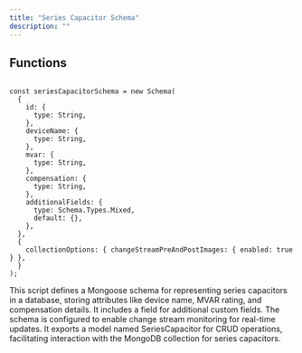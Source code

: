 ```yaml
---
title: "Series Capacitor Schema"
description: ""
---
```



## Functions

```tsx:seriesCapacitorSchema.tsx

const seriesCapacitorSchema = new Schema(
  {
    id: {
      type: String,
    },
    deviceName: {
      type: String,
    },
    mvar: {
      type: String,
    },
    compensation: {
      type: String,
    },
    additionalFields: {
      type: Schema.Types.Mixed,
      default: {},
    },
  },
  {
    collectionOptions: { changeStreamPreAndPostImages: { enabled: true } },
  }
);

```

This script defines a Mongoose schema for representing series capacitors in a database, storing attributes like device name, MVAR rating, and compensation details. It includes a field for additional custom fields. The schema is configured to enable change stream monitoring for real-time updates. It exports a model named SeriesCapacitor for CRUD operations, facilitating interaction with the MongoDB collection for series capacitors.